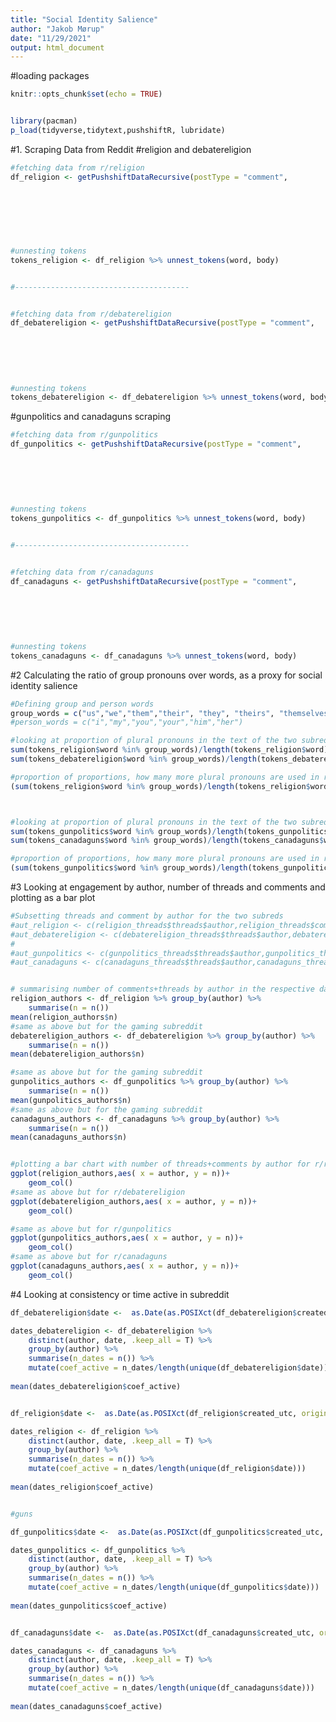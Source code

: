 ```yaml
---
title: "Social Identity Salience"
author: "Jakob Mørup"
date: "11/29/2021"
output: html_document
---
```

#loading packages
```r
knitr::opts_chunk$set(echo = TRUE)


library(pacman)
p_load(tidyverse,tidytext,pushshiftR, lubridate)

```


#1. Scraping Data from Reddit
#religion and debatereligion
```r
#fetching data from r/religion
df_religion <- getPushshiftDataRecursive(postType = "comment", 
																				 size = 1000, 
																				 subreddit = "religion", 
																				 after ="1638313200", 
																				 before = "1638918000", 
																				 nest_level = "5", 
																				 delay = 0.8)

#unnesting tokens
tokens_religion <- df_religion %>% unnest_tokens(word, body)


#---------------------------------------


#fetching data from r/debatereligion
df_debatereligion <- getPushshiftDataRecursive(postType = "comment", 
																				 size = 1000, 
																				 subreddit = "debatereligion", 
																				 after ="1638313200", 
																				 before = "1638918000", 
																				 nest_level = "5", 
																				 delay = 0.8)
#unnesting tokens
tokens_debatereligion <- df_debatereligion %>% unnest_tokens(word, body)

```

#gunpolitics and canadaguns scraping
```r
#fetching data from r/gunpolitics
df_gunpolitics <- getPushshiftDataRecursive(postType = "comment", 
																				 size = 1000, 
																				 subreddit = "gunpolitics", 
																				 after ="1638313200", 
																				 before = "1638918000", 
																				 nest_level = "5", 
																				 delay = 0.8)
#unnesting tokens
tokens_gunpolitics <- df_gunpolitics %>% unnest_tokens(word, body)


#---------------------------------------


#fetching data from r/canadaguns
df_canadaguns <- getPushshiftDataRecursive(postType = "comment", 
																				 size = 1000, 
																				 subreddit = "canadaguns", 
																				 after ="1638313200", 
																				 before = "1638918000", 
																				 nest_level = "5", 
																				 delay = 0.8)
#unnesting tokens
tokens_canadaguns <- df_canadaguns %>% unnest_tokens(word, body)
```




#2 Calculating the ratio of group pronouns over words, as a proxy for social identity salience
```r
#Defining group and person words
group_words = c("us","we","them","their", "they", "theirs", "themselves", "our", "ours", "ourselves")
#person_words = c("i","my","you","your","him","her")

#looking at proportion of plural pronouns in the text of the two subreddits
sum(tokens_religion$word %in% group_words)/length(tokens_religion$word)
sum(tokens_debatereligion$word %in% group_words)/length(tokens_debatereligion$word)

#proportion of proportions, how many more plural pronouns are used in r/religion than in r/gaming per word used.
(sum(tokens_religion$word %in% group_words)/length(tokens_religion$word))/(sum(tokens_debatereligion$word %in% group_words)/length(tokens_debatereligion$word))



#looking at proportion of plural pronouns in the text of the two subreddits
sum(tokens_gunpolitics$word %in% group_words)/length(tokens_gunpolitics$word)
sum(tokens_canadaguns$word %in% group_words)/length(tokens_canadaguns$word)

#proportion of proportions, how many more plural pronouns are used in r/religion than in r/gaming per word used.
(sum(tokens_gunpolitics$word %in% group_words)/length(tokens_gunpolitics$word))/(sum(tokens_canadaguns$word %in% group_words)/length(tokens_canadaguns$word))


```


#3 Looking at engagement by author, number of threads and comments and plotting as a bar plot
```r
#Subsetting threads and comment by author for the two subreds
#aut_religion <- c(religion_threads$threads$author,religion_threads$comments$author)
#aut_debatereligion <- c(debatereligion_threads$threads$author,debatereligion_threads$comments$author)
#
#aut_gunpolitics <- c(gunpolitics_threads$threads$author,gunpolitics_threads$comments$author)
#aut_canadaguns <- c(canadaguns_threads$threads$author,canadaguns_threads$comments$author)


# summarising number of comments+threads by author in the respective dataframes (r/religion and r/gunpolitics), then printing the mean amount of threads+comments by author
religion_authors <- df_religion %>% group_by(author) %>%
	summarise(n = n())
mean(religion_authors$n)
#same as above but for the gaming subreddit
debatereligion_authors <- df_debatereligion %>% group_by(author) %>%
	summarise(n = n())
mean(debatereligion_authors$n)

#same as above but for the gaming subreddit
gunpolitics_authors <- df_gunpolitics %>% group_by(author) %>%
	summarise(n = n())
mean(gunpolitics_authors$n)
#same as above but for the gaming subreddit
canadaguns_authors <- df_canadaguns %>% group_by(author) %>%
	summarise(n = n())
mean(canadaguns_authors$n)


#plotting a bar chart with number of threads+comments by author for r/religion
ggplot(religion_authors,aes( x = author, y = n))+
	geom_col()
#same as above but for r/debatereligion
ggplot(debatereligion_authors,aes( x = author, y = n))+
	geom_col()

#same as above but for r/gunpolitics
ggplot(gunpolitics_authors,aes( x = author, y = n))+
	geom_col()
#same as above but for r/canadaguns
ggplot(canadaguns_authors,aes( x = author, y = n))+
	geom_col()
```


#4 Looking at consistency or time active in subreddit

```r
df_debatereligion$date <-  as.Date(as.POSIXct(df_debatereligion$created_utc, origin="1970-01-01"))

dates_debatereligion <- df_debatereligion %>%
	distinct(author, date, .keep_all = T) %>% 
	group_by(author) %>% 
	summarise(n_dates = n()) %>% 
	mutate(coef_active = n_dates/length(unique(df_debatereligion$date)))
 
mean(dates_debatereligion$coef_active)


df_religion$date <-  as.Date(as.POSIXct(df_religion$created_utc, origin="1970-01-01"))

dates_religion <- df_religion %>%
	distinct(author, date, .keep_all = T) %>% 
	group_by(author) %>% 
	summarise(n_dates = n()) %>% 
	mutate(coef_active = n_dates/length(unique(df_religion$date)))
 
mean(dates_religion$coef_active)


#guns

df_gunpolitics$date <-  as.Date(as.POSIXct(df_gunpolitics$created_utc, origin="1970-01-01"))

dates_gunpolitics <- df_gunpolitics %>%
	distinct(author, date, .keep_all = T) %>% 
	group_by(author) %>% 
	summarise(n_dates = n()) %>% 
	mutate(coef_active = n_dates/length(unique(df_gunpolitics$date)))
 
mean(dates_gunpolitics$coef_active)


df_canadaguns$date <-  as.Date(as.POSIXct(df_canadaguns$created_utc, origin="1970-01-01"))

dates_canadaguns <- df_canadaguns %>%
	distinct(author, date, .keep_all = T) %>% 
	group_by(author) %>% 
	summarise(n_dates = n()) %>% 
	mutate(coef_active = n_dates/length(unique(df_canadaguns$date)))
 
mean(dates_canadaguns$coef_active)
```


